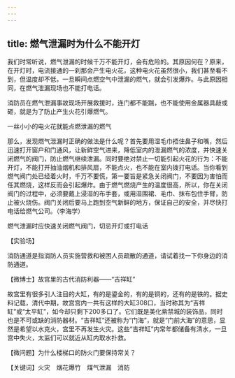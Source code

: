 ```yaml
---
---
---
```

title: 燃气泄漏时为什么不能开灯
---




我们时常听说，燃气泄漏的时候千万不能开灯，会有危险的。其原因何在？原来，在开灯时，电流接通的一刹那会产生电火花，这种电火花虽然很小，我们甚至看不到，但温度却不低，一旦瞬间点燃空气中泄漏的燃气，就会引发爆炸。与此原因相同，在燃气泄漏现场也不能打电话。

消防员在燃气泄漏事故现场开展救援时，连门都不能踹，也不能使用金属器具敲或砸，就是为了防止产生火花引爆燃气。

一丝小小的电火花就能点燃泄漏的燃气





那么，发现燃气泄漏时正确的做法是什么呢？首先要用湿毛巾捂住鼻子和嘴，然后迅速打开窗户和门通风，让新鲜空气进来，降低室内的泄漏燃气的浓度，并快速关闭燃气的阀门，防止燃气继续泄漏。同时要绝对禁止一切能引起火花的行为：不能开灯，不能打开抽油烟机和排风扇，不能点火，也不能在室内拨打电话。当你看到燃气阀门处已经着火时，千万不要慌，第一要旨是紧急关闭阀门，不要因为害怕而任其燃烧，这样反而会引起爆炸。由于燃气燃烧产生的温度很高，所以，你在关闭阀门的过程中，必须要戴上浸湿的布手套，或用湿围裙、毛巾、抹布包住手臂，防止被火烧伤。阀门关闭后要马上跑到空气新鲜的地方，保证自己的安全，并尽快打电话给燃气公司。（李海学）

燃气泄漏时应快速关闭燃气阀门，切忌开灯或打电话





【实验场】

消防通道是指消防人员实施营救和被困人员疏散的通道，请试着找一下你身边的消防通道。

【微博士】故宫里的古代消防利器——“吉祥缸”



故宫里有很多引人注目的大缸，有的是鎏金的，有的是铜的，还有的是铁的。据史料记载，清代中期，故宫宫内一共有这样的大缸308口，当时称其为“吉祥缸”或“太平缸”，如今却只剩下200多口了。它们既是美化紫禁城的装饰品，同时也是不可或缺的消防器材。“吉祥缸”还被称为“门海”，就是“门前大海”的意思，显然是希望以水克火，宫里不再发生火灾。这些“吉祥缸”内常年都储备有清水，一旦宫中失火，太监们可以就近从缸内取水扑救。

【微问题】为什么楼梯口的防火门要保持常关？

【关键词】火灾　烟花爆竹　煤气泄漏　消防